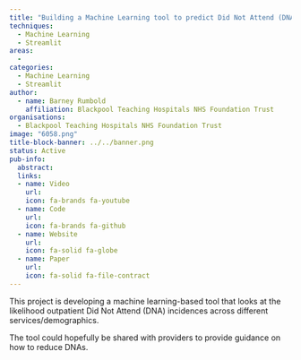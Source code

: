 ```yaml
---
title: "Building a Machine Learning tool to predict Did Not Attend (DNA) events"
techniques:
  - Machine Learning
  - Streamlit
areas:
  -
categories:
  - Machine Learning
  - Streamlit
author:
  - name: Barney Rumbold
    affiliation: Blackpool Teaching Hospitals NHS Foundation Trust
organisations:
  - Blackpool Teaching Hospitals NHS Foundation Trust
image: "6058.png"
title-block-banner: ../../banner.png
status: Active
pub-info:
  abstract:
  links:
  - name: Video
    url:
    icon: fa-brands fa-youtube
  - name: Code
    url:
    icon: fa-brands fa-github
  - name: Website
    url:
    icon: fa-solid fa-globe
  - name: Paper
    url:
    icon: fa-solid fa-file-contract
---
```


This project is developing a machine learning-based tool that looks at the likelihood outpatient Did Not Attend (DNA) incidences across different services/demographics.

The tool could hopefully be shared with providers to provide guidance on how to reduce DNAs.
